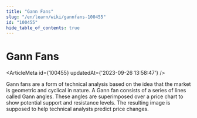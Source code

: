 ```yaml
---
title: "Gann Fans"
slug: "/en/learn/wiki/gannfans-100455"
id: "100455"
hide_table_of_contents: true
---
```



# Gann Fans

<ArticleMeta id={100455} updatedAt={'2023-09-26 13:58:47'} />
<div className='border-solid border-b border-t-0 my-4 border-[var(--ifm-color-gray-300)]' />

Gann fans are a form of technical analysis based on the idea that the market is geometric and cyclical in nature. A Gann fan consists of a series of lines called Gann angles. These angles are superimposed over a price chart to show potential support and resistance levels. The resulting image is supposed to help technical analysts predict price changes.
